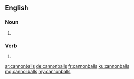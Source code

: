 ==English==

===Noun===
{{head|en|plural}}

# {{plural of|cannonball|lang=en|nocat=1}}

===Verb===
{{head|en}}

# {{en-third-person singular of|cannonball}}

[[ar:cannonballs]]
[[de:cannonballs]]
[[fr:cannonballs]]
[[ku:cannonballs]]
[[mg:cannonballs]]
[[my:cannonballs]]